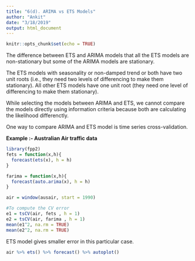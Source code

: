 ```yaml
---
title: "6(d). ARIMA vs ETS Models"
author: "Ankit"
date: "3/18/2019"
output: html_document
---
```


```r
knitr::opts_chunk$set(echo = TRUE)
```

The difference between ETS and ARIMA models that all the ETS models are non-stationary but some of the ARIMA models are stationary. 

The ETS models with seasonality or non-damped trend or both have two unit roots (i.e., they need two levels of differencing to make them stationary). All other ETS models have one unit root (they need one level of differencing to make them stationary).

While selecting the models between ARIMA and ETS, we cannot compare the models directly using information criteria because both are calculating the likelihood differenctly.

One way to compare ARIMA and ETS model is time series cross-validation. 

**Example :- Australian Air traffic data**
```r
library(fpp2)
fets = function(x,h){
  forecast(ets(x), h = h)
}

farima = function(x,h){
  forecast(auto.arima(x), h = h)
}

air = window(ausair, start = 1990)

#To compute the CV error
e1 = tsCV(air, fets , h = 1)
e2 = tsCV(air, farima , h = 1)
mean(e1^2, na.rm = TRUE)
mean(e2^2, na.rm = TRUE)
```

ETS model gives smaller error in this particular case. 

```r
air %>% ets() %>% forecast() %>% autoplot()
```


